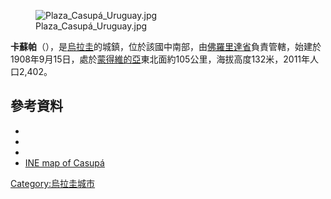 [[Image:Plaza_Casupá_Uruguay.jpg|right]]

{{Coord|34|2|0|S|55|39|0|W|display=title}}

'''卡蘇帕'''（{{lang-es|Casupá}}），是[[烏拉圭|烏拉圭]]的城鎮，位於該國中南部，由[[佛羅里達省|佛羅里達省]]負責管轄，始建於1908年9月15日，處於[[蒙得維的亞|蒙得維的亞]]東北面約105公里，海拔高度132米，2011年人口2,402。

==參考資料==
*{{cite web |url= http://www0.parlamento.gub.uy/leyes/AccesoTextoLey.asp?Ley=12297 |title= LEY N° 12.297 |publisher= República Oriental del Uruguay, Poder Legislativo |year= 1956 |accessdate= 27 June 2011 |deadurl= yes |archiveurl= https://www.webcitation.org/6DHNfwUC2?url=http://www0.parlamento.gub.uy/leyes/AccesoTextoLey.asp?Ley=12297 |archivedate= 2012年12月29日 }}
*{{cite web |url=http://www.ine.gub.uy/censos2011/resultadosfinales/cuadros/NIVEL%20DEPARTAMENTAL/Florida/P_3_FLA.xls |title=Censos 2011 Cuadros Florida |year=2012 |publisher=INE |accessdate=25 August 2012 |deadurl=yes |archiveurl=https://www.webcitation.org/6CNgF9VZd?url=http://www.ine.gub.uy/censos2011/resultadosfinales/cuadros/NIVEL%20DEPARTAMENTAL/Florida/P_3_FLA.xls |archivedate=2012年11月23日 }}
*{{cite web |url=http://www.ine.gub.uy/biblioteca/toponimico/Categorizaci%F3n%20localidades%20urbanas%20orden%20alfab%E9tico.pdf |title=Statistics of urban localities (1963–2004) |publisher=INE |year=2012 |format=PDF |accessdate=4 September 2012 |archive-date=2012-11-05 |archive-url=https://www.webcitation.org/6BwcL0IuY?url=http://www.ine.gub.uy/biblioteca/toponimico/Categorizaci%F3n%20localidades%20urbanas%20orden%20alfab%E9tico.pdf |dead-url=no }}
*[https://web.archive.org/web/20130309070443/http://www.ine.gub.uy/mapas/censos2011/para%20colgar%20en%20web/pdf/08_UYFD/Localidades/A1H_08521%20Casup%C3%A1.pdf INE map of Casupá]

{{Uruguay-geo-stub}}
[[Category:烏拉圭城市|Category:烏拉圭城市]]
